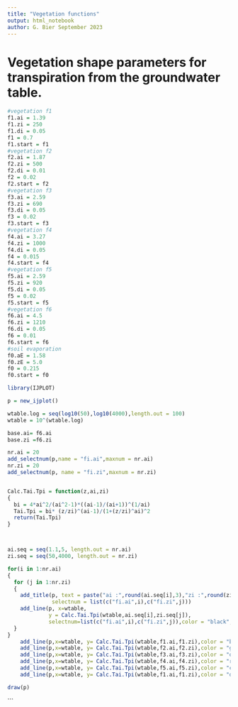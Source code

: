 ```yaml
---
title: "Vegetation functions"
output: html_notebook
author: G. Bier September 2023
---
```

  
# Vegetation shape parameters for transpiration from the groundwater table.

```r
#vegetation f1
f1.ai = 1.39
f1.zi = 250
f1.di = 0.05
f1 = 0.7
f1.start = f1
#vegetation f2
f2.ai = 1.87
f2.zi = 500
f2.di = 0.01
f2 = 0.02
f2.start = f2
#vegetation f3
f3.ai = 2.59
f3.zi = 690
f3.di = 0.05
f3 = 0.02
f3.start = f3
#vegetation f4
f4.ai = 3.27
f4.zi = 1000
f4.di = 0.05
f4 = 0.015
f4.start = f4
#vegetation f5
f5.ai = 2.59
f5.zi = 920
f5.di = 0.05
f5 = 0.02
f5.start = f5
#vegetation f6
f6.ai = 4.5
f6.zi = 1210
f6.di = 0.05
f6 = 0.01
f6.start = f6
#soil evaporation
f0.aE = 1.58
f0.zE = 5.0
f0 = 0.215
f0.start = f0
```






```r
library(IJPLOT)

p = new_ijplot()

wtable.log = seq(log10(50),log10(4000),length.out = 100)
wtable = 10^(wtable.log)

base.ai= f6.ai
base.zi =f6.zi

nr.ai = 20
add_selectnum(p,name = "fi.ai",maxnum = nr.ai)
nr.zi = 20
add_selectnum(p, name = "fi.zi",maxnum = nr.zi)


Calc.Tai.Tpi = function(z,ai,zi)
{
  bi = 4*ai^2/(ai^2-1)*((ai-1)/(ai+1))^(1/ai)
  Tai.Tpi = bi* (z/zi)^(ai-1)/(1+(z/zi)^ai)^2
  return(Tai.Tpi)  
}



ai.seq = seq(1.1,5, length.out = nr.ai)
zi.seq = seq(50,4000, length.out = nr.zi)

for(i in 1:nr.ai)
{
  for (j in 1:nr.zi)
  {
    add_title(p, text = paste("ai :",round(ai.seq[i],3),"zi :",round(zi.seq[j],3)),
              selectnum = list(c("fi.ai",i),c("fi.zi",j)))
    add_line(p, x=wtable, 
             y = Calc.Tai.Tpi(wtable,ai.seq[i],zi.seq[j]),
             selectnum=list(c("fi.ai",i),c("fi.zi",j)),color = "black",width=2)
  }
}
    add_line(p,x=wtable, y= Calc.Tai.Tpi(wtable,f1.ai,f1.zi),color = "blue")
    add_line(p,x=wtable, y= Calc.Tai.Tpi(wtable,f2.ai,f2.zi),color = "green")
    add_line(p,x=wtable, y= Calc.Tai.Tpi(wtable,f3.ai,f3.zi),color = "orange")
    add_line(p,x=wtable, y= Calc.Tai.Tpi(wtable,f4.ai,f4.zi),color = "red")
    add_line(p,x=wtable, y= Calc.Tai.Tpi(wtable,f5.ai,f5.zi),color = "cyan")
    add_line(p,x=wtable, y= Calc.Tai.Tpi(wtable,f1.ai,f1.zi),color = "darkgreen")

draw(p)


```

```



